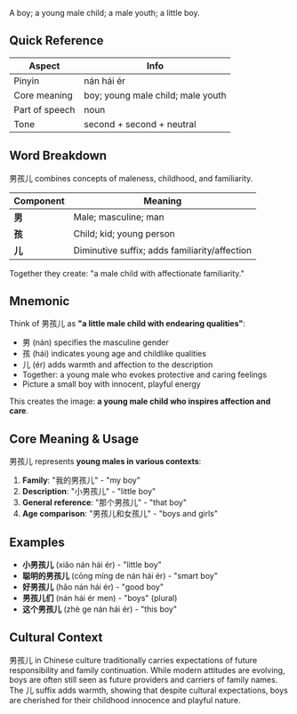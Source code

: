 A boy; a young male child; a male youth; a little boy.

## Quick Reference

| Aspect         | Info                              |
| -------------- | --------------------------------- |
| Pinyin         | nán hái ér                        |
| Core meaning   | boy; young male child; male youth |
| Part of speech | noun                              |
| Tone           | second + second + neutral         |

## Word Breakdown

男孩儿 combines concepts of maleness, childhood, and familiarity.

| Component | Meaning                                       |
| --------- | --------------------------------------------- |
| **男**    | Male; masculine; man                          |
| **孩**    | Child; kid; young person                      |
| **儿**    | Diminutive suffix; adds familiarity/affection |

Together they create: "a male child with affectionate familiarity."

## Mnemonic

Think of 男孩儿 as **"a little male child with endearing qualities"**:

- 男 (nán) specifies the masculine gender
- 孩 (hái) indicates young age and childlike qualities
- 儿 (ér) adds warmth and affection to the description
- Together: a young male who evokes protective and caring feelings
- Picture a small boy with innocent, playful energy

This creates the image: **a young male child who inspires affection and care**.

## Core Meaning & Usage

男孩儿 represents **young males in various contexts**:

1. **Family**: "我的男孩儿" - "my boy"
2. **Description**: "小男孩儿" - "little boy"
3. **General reference**: "那个男孩儿" - "that boy"
4. **Age comparison**: "男孩儿和女孩儿" - "boys and girls"

## Examples

- **小男孩儿** (xiǎo nán hái ér) - "little boy"
- **聪明的男孩儿** (cōng míng de nán hái ér) - "smart boy"
- **好男孩儿** (hǎo nán hái ér) - "good boy"
- **男孩儿们** (nán hái ér men) - "boys" (plural)
- **这个男孩儿** (zhè ge nán hái ér) - "this boy"

## Cultural Context

男孩儿 in Chinese culture traditionally carries expectations of future responsibility and family
continuation. While modern attitudes are evolving, boys are often still seen as future providers and
carriers of family names. The 儿 suffix adds warmth, showing that despite cultural expectations,
boys are cherished for their childhood innocence and playful nature.
